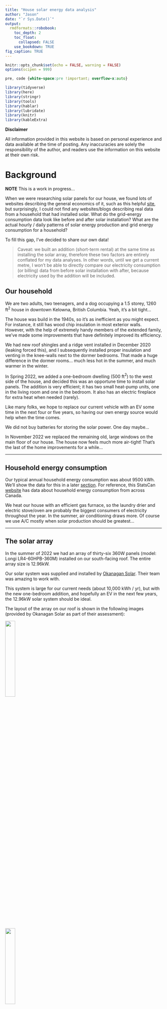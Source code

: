 ```yaml
---
title: "House solar energy data analysis"
author: "Jason"
date: "`r Sys.Date()`"
output: 
  rmdformats::robobook:
    toc_depth: 2
    toc_float: 
      collapsed: FALSE
    use_bookdown: TRUE
fig_caption: TRUE
---
```


```r
knitr::opts_chunk$set(echo = FALSE, warning = FALSE)
options(scipen = 999)
```

```css
pre, code {white-space:pre !important; overflow-x:auto}
```

```r
library(tidyverse)
library(here)
library(stringr)
library(tools)
library(hablar)
library(lubridate)
library(knitr)
library(kableExtra)
```

**Disclaimer** 

All information provided in this website is based on personal experience and data available at the time of posting.  Any inaccuracies are solely the responsibility of the author, and readers use the information on this website at their own risk.

# Background

**NOTE** This is a work in progress...

When we were researching solar panels for our house, we found lots of websites describing the general economics of it, such as this helpful [site](https://ca.renogy.com/blog/what-is-the-average-solar-panels-roi-in-canada/), but surprisingly, I could not find any websites/blogs describing real data from a household that had installed solar.  What do the grid-energy consumption data look like before and after solar installation?  What are the actual hourly / daily patterns of solar energy production and grid energy consumption for a household? 

To fill this gap, I've decided to share our own data!  

>Caveat: we built an addition (short-term rental) at the same time as installing the solar array, therefore these two factors are entirely conflated for my data analyses.  In other words, until we get a current metre, I won't be able to directly compare our electricity consumption (or billing) data from before solar installation with after, because electricity used by the addition will be included.  

## Our household

We are two adults, two teenagers, and a dog occupying a 1.5 storey, 1260 ft$^{2}$ house in downtown Kelowna, British Columbia.  Yeah, it's a bit tight... 

The house was build in the 1940s, so it's as inefficient as you might expect. For instance, it still has wood chip insulation in most exterior walls. However, with the help of extremely handy members of the extended family, we've made some improvements that have definitely improved its efficiency.

We had new roof shingles and a ridge vent installed in December 2020 (leaking forced this), and I subsequently installed proper insulation and venting in the knee-walls next to the dormer bedrooms. That made a huge difference in the dormer rooms... much less hot in the summer, and much warmer in the winter.  

In Spring 2022, we added a one-bedroom dwelling (500 ft$^{2}$) to the west side of the house, and decided this was an opportune time to install solar panels. The addition is very efficient; it has two small heat-pump units, one in the living room and one in the bedroom.  It also has an electric fireplace for extra heat when needed (rarely).  

Like many folks, we hope to replace our current vehicle with an EV some time in the next four or five years, so having our own energy source would help when the time comes.  

We did not buy batteries for storing the solar power.  One day maybe...

In November 2022 we replaced the remaining old, large windows on the main floor of our house.  The house now feels much more air-tight!  That's the last of the home improvements for a while...

* * *

## Household energy consumption 

Our typical annual household energy consumption was about 9500 kWh. We'll show the data for this in a later [section](#hist_consumption).  For reference, this StatsCan [website](https://www150.statcan.gc.ca/t1/tbl1/en/tv.action?pid=2510006201&pickMembers%5B0%5D=1.1&pickMembers%5B1%5D=3.2&cubeTimeFrame.startYear=2017&cubeTimeFrame.endYear=2019&referencePeriods=20170101%2C20190101) has data about household energy consumption from across Canada.

We heat our house with an efficient gas furnace, so the laundry drier and electric stove/oven are probably the biggest consumers of electricity throughout the year. In the summer, air conditioning draws more. Of course we use A/C mostly when solar production should be greatest...  

* * *

## The solar array

In the summer of 2022 we had an array of thirty-six 360W panels (model: Longi LR4-60HPB-360M) installed on our south-facing roof. The entire array size is 12.96kW. 

Our solar system was supplied and installed by [Okanagan Solar](https://www.oksolarhomes.com).  Their team was amazing to work with.  

This system is large for our current needs (about 10,000 kWh / yr), but with the new one-bedroom addition, and hopefully an EV in the next few years, the 12.96kW solar system should be ideal.  

The layout of the array on our roof is shown in the following images (provided by Okanagan Solar as part of their assessment):  

![](./images/overhead_panels.png){width=25%}  

![](./images/angle_panels.png){width=25%}  

Note that the flatter part of the roof extends over our patio.  

An added benefit of covering the south-facing roof with solar panels: the kids' dormer bedrooms are even cooler in the summer, because the panels are intercepting the energy before they hit the roof tiles. 

## Installation cost

The array with installation, including some angled mounting brackets for our flatter roof, cost just under `$25K`. This does not include the extra electrical upgrades we needed, which we were going to have to do anyways for the addition.  These upgrades included a new 200A panel, and a new meter with a new location on our lot.  These latter upgrades cost us about `$8K`, including electricity hookup etc...

OK Solar led us through the Energy Audit process, which ultimately got us the full `$5K` rebate from the federal green homes initiative, plus the `$600` for the audit activities themselves.  

So, for the solar array installation, the net cost was under `$20K` after rebates, but not including electrical upgrades.

* * *

## Electricity supplier

Fortis BC is our electricity provider, and like most places in North America, we don't have a choice about who we purchase electricity from.

As described at their [website](https://www.fortisbc.com/about-us/corporate-information/regulatory-affairs/our-electricity-utility/electric-bcuc-submissions/electricity-rates), Fortis bills customers bi-monthly, as of 2023, they charge at a fixed rate of **\$0.13266**.

Be sure to consult their website to keep track of any updates to rates.  

**Net metering** 

Fortis BC has a [net metering program](https://www.fortisbc.com/services/electricity-services/generating-your-own-electricity/net-metering), in which any energy produced by the solar array that is not used immediately on site is put back into the grid, and Fortis keeps track of this and "banks" the kWh on the account. In theory, Fortis then uses these banked amounts against future bills.   

Their [website explains what a net-metering bill looks like](https://www.fortisbc.com/services/electricity-services/generating-your-own-electricity/net-metering/understanding-your-net-metering-electricity-bill#item5).  

If we happen to have anything left in our "bank" at the end of March, then our account will get credited at a rate equivalent to what Fortis pays their providers. This should be close to $0.10 / kWh.  

* * *

# Consumption and Production Data

We officially started producing solar power on July 8, 2022, and net metering started on July 15, 2022.  So, between July 8 and July 15, the grid benefited from our solar output! 

## Solar energy production data

I have another [script](https://github.com/pitherj/home_solar/blob/main/scripts/wrangle_solar_data.Rmd) that imports the raw solar energy data files, downloaded from the [AP Systems website](https://www.apsystemsema.com), and wrangles them into an appropriate format.

```r
solar.data <- readr::read_csv("./outdata/solar_data.csv", show_col_types = FALSE)
```

Here's what the first few rows of the resulting data table looks like:

```r
solar.data
```

Let's visualize the data to check for errors:

```r

solar.data %>%
  ggplot(aes(x = date, y = kWh)) +
  geom_line(colour = "darkgrey") +
  labs(x = "Date", y = "kWh") +
  #  scale_x_date(date_breaks="1 month", date_labels="%b") +
  theme_bw()
```

Ah, we see a strange data point... investigating, this is a morning when I took the datalogger offline. The system automatically sums up the total kWh produced over the time period that it was offline.

```r
solar.data %>%
  filter(kWh > 30)
```

So for that day (August 30, 2022), we won't be able to use the hourly data for analysis.

But we can sum up the total kWh by day, and plot:

```r

solar.data %>%
  group_by(day) %>%
  summarise(total = sum(kWh, na.rm = TRUE)) %>%
  ggplot(aes(x = day, y = total)) +
  geom_line(colour = "darkgrey") +
  geom_point(shape = 1) +
    scale_x_date(date_breaks="1 month", date_labels="%b") +
  labs(x = "Date", y = "Daily solar energy production (kWh)") +
  ylim(0, 90) +
  theme_bw()
```

And FYI, in 2022 Kelowna got an early start to winter... beginning of November saw more than 30cm of snow fall, and it STAYED!  Which meant that the solar panels were covered for the better part of 5 days.  I then cleared off a few of them (the steeper angled ones), and we saw a wee bit of sun.  However, from November through February each year, Kelowna tends to be very grey... the clouds settle in the valley and just stay here. But it's often sunny at higher elevation.  

* * *

## Grid energy consumption data

Another [script](https://github.com/pitherj/home_solar/blob/main/scripts/wrangle_electricity_data.Rmd) imports the raw Fortis energy consumption data for our account, downloaded from the FortisBC [website](www.fortisbc.com), and wrangles them into an appropriate format.  

Annoyingly, these data downloaded from the Fortis portal do not necessarily line up with what Fortis actually uses for billing calculations; this is because they rely on our meter to communicate with them, which doesn't always happen, in which case they estimate consumption for billing.

```r
consumption.data <- readr::read_csv("./outdata/fortis_data.csv", show_col_types = FALSE)
```

I was able to get hourly data going back to January 1, 2019.

```r
historical.data <- readr::read_csv(here::here("outdata", "fortis_historical_data.csv"), show_col_types = FALSE)
# bind
consumption.data <- dplyr::bind_rows(historical.data, consumption.data)
consumption.data <- consumption.data %>% rename(kw_solar_to_grid = kw_returned, kw_fortis_from_grid = kw_consumed)
```

Let's first look at last summer's data (2022), staring June 1st:

```r
consumption.data
```

Let's visualize the data to check for errors, first limiting the date to June 1 2022 and after:

```r

consumption.data %>%
  filter(!is.na(kw_fortis_from_grid), day > "2022-06-1") %>%
  ggplot(aes(x = day, y = kw_fortis_from_grid)) +
  geom_line(colour = "darkgrey") +
    scale_x_date(date_breaks="1 month", date_labels="%b") +
  labs(x = "Date", y = "Hourly energy consumption from grid (kWh)") +
  theme_bw()
```

hmm, that's messy...  

Let's sum up the total kWh consumed by day, and visualize:

```r

consumption.data %>%
  filter(day > "2022-06-1") %>%
  group_by(day) %>%
  summarise(total_consumed = sum(kw_fortis_from_grid)) %>%
  ggplot(aes(x = day, y = total_consumed)) +
  geom_line(colour = "darkgrey") +
  geom_point(shape = 1) +
  lims(y = c(0,90)) +
  scale_x_date(date_breaks="1 month", date_labels="%b") +
  labs(x = "Date", y = "Daily energy consumption from grid (kWh)") +
  theme_bw()
```

Note that the low consumption in June 2022 is due to data gaps, which are a mystery to Fortis. 

The substantial increase in energy consumption in November 2022 was from the combination of early winter/snow/cloud in Kelowna, and 3 weeks with our wonderfully handy in-laws living with us to do renos at our house.  So, over the first 3 weeks of November 2022, we were using more electricity than usual, and we had little sun for solar energy production. 

Let's combine the data into one plot.

```r
all_data <- full_join(consumption.data, solar.data, by = c("day", "hour"))
```

```r

all_data %>%
    filter(day > "2022-06-1") %>%
  group_by(day) %>%
  summarise(total_consumed = sum(kw_fortis_from_grid, na.rm = TRUE),
            total_produced = sum(kWh, na.rm = TRUE),
            total_returned = kWh - kw_fortis_from_grid) %>%
  ggplot() +
  geom_line(aes(x = day, y = total_consumed), colour = "firebrick") +
  geom_point(aes(x = day, y = total_consumed), shape = 1, colour = "firebrick") +
  geom_line(aes(x = day, y = total_produced), colour = "blue") +
  geom_point(aes(x = day, y = total_produced), colour = "blue", shape = 1) +
  scale_x_date(date_breaks="1 month", date_labels="%b") +
    lims(y = c(0,90)) +
  labs(x = "Date", y = "Energy (kWh)") +
  theme_bw()
```

* * *

## Historical data

Let's have a look at historical data for comparison

```r

consumption.data %>%
  #filter(day > "2022-06-1") %>%
  group_by(day) %>%
  summarise(total_consumed = sum(kw_fortis_from_grid)) %>%
  ggplot(aes(x = day, y = total_consumed)) +
  geom_line(colour = "darkgrey") +
  geom_point(shape = 1) +
  lims(y = c(0,90)) +
  scale_x_date(date_breaks="4 month", date_labels="%b %y") +
  labs(x = "Date", y = "Daily energy consumption from grid (kWh)") +
  theme_bw()
```


* * *

## Average annual consumption {#hist_consumption}

We have historical consumption data dating back to January 1st 2019.  So let's calculate annual consumption for the years since then, using the calendar year as the timeframe:

```r
annual_hist_cons <- consumption.data %>%
  mutate(year = lubridate::year(day)) %>%
  group_by(year) %>%
  summarise(tot_kWh_used = sum(kw_fortis_from_grid, na.rm = TRUE))
```

```r
kbl(annual_hist_cons, caption = "Historical annual (calendar year) electricity consumption.", 
    booktabs = TRUE, digits = c(0, 0)) %>% 
  kable_styling(latex_options = c("scale_down", "hold_position"), position = "center")
```

So we see a substantial drop in 2023.  In July 2022 is when we installed the solar.  

So, averaging consumption for 2019 through 2021, `r round(mean(annual_hist_cons$tot_kWh_used[1:3]), 0)` kWh was our typical annual electricity consumption, which is a bit lower than average household consumption [across the country](https://www150.statcan.gc.ca/t1/tbl1/en/tv.action?pid=2510006201&pickMembers%5B0%5D=1.1&pickMembers%5B1%5D=3.2&cubeTimeFrame.startYear=2017&cubeTimeFrame.endYear=2019&referencePeriods=20170101%2C20190101).

One important implication of this is that it will take us longer than average to reach the "break even point" on our solar system, simply because we use less electricity annually than a typical household.

* * *

## Calculate total production and consumption {#production}

Let's do some calculations on the hourly data.  Have a look a the data to start, taking a sample of records from July 28th, 2022:

```r
all_data <- all_data %>% rename(kw_solar_gross_produced = kWh)
all_data %>%
  filter(day > ymd("2022-07-28") & day <= ymd("2022-07-29") & hour > 5 & hour < 22) %>% 
  select(!date)
```

Aside from the obvious ones (day, hour, date) we have the following fields: 

* `kw_solar_to_grid` is the kWh from our solar system that we fed to the grid (data from Fortis). 
* `kw_fortis_from_grid` is the kWh that fortis logged as energy provided to us from the grid (data from Fortis). 
* `kw_solar_gross_produced` is the gross kWh produced by our solar system (data from the system). 

Focusing on the 14th hour record (2pm), we see that we produced 8.75 kWh of solar energy, and of that, 5.52 went to the grid. However, we also used 0.007 kWh of energy from the grid.  This means that at some specific time in that hour we weren't producing enough solar energy to cover the needs of our house... perhaps a cloud diminished solar production for 10-15 minutes, and during that time we needed to pull power from the grid.  

> It's important to note that the data from the solar array and the data from Fortis may not actually be temporally aligned perfectly. For instance, for the hour between 10am and 11am on a given day, the data associated with the solar array may actually be temporally offset from the data associated with Fortis.  This will likely be a source of error / uncertainty.

Let's calculate the energy that we consumed directly from our solar, and we'll call this `kw_consumed_from_solar`.

This is calculated as the gross solar produced (`kw_solar_gross_produced`) minus the energy returned to the grid (`kw_solar_to_grid`).

We'll then calculate the total energy consumed (`tot_kw_consumed`), which equals `kw_consumed_from_solar` plus `kw_fortis_from_grid`.

```r
all_data <- all_data %>%
  replace_na(list(kw_solar_gross_produced = 0)) %>%
  mutate(kw_consumed_from_solar = kw_solar_gross_produced - kw_solar_to_grid,
         tot_kw_consumed = kw_consumed_from_solar + kw_fortis_from_grid) 
```

```r
all_data %>%
  filter(day > ymd("2022-07-28") & day <= ymd("2022-07-29") & hour > 5 & hour < 22)
```

Next we'll calculate some summary statistics...

* * *

## Summary data

From July 8th to `r max(all_data$day)` (last day of data), let's calculate how much: 

* total energy consumed from grid (`total_kw_fortis_from_grid`)
* total solar energy returned to grid (`total_kw_solar_to_grid`)
* gross solar energy we've produced (`total_kw_solar_gross_produced`)
* solar energy used directly in house (`total_kw_solar_used`)
* total energy consumed (sum of energy from Fortis and from solar) (`total_kw_consumed`)

```r
begin.tot <- all_data %>%
  filter(day >= ymd("2022-07-08")) %>%
  summarise(total_kw_fortis_from_grid  = sum(kw_fortis_from_grid, na.rm = TRUE),
            total_kw_solar_to_grid = sum(kw_solar_to_grid, na.rm = TRUE),
            total_kw_solar_gross_produced = sum(kw_solar_gross_produced, na.rm = TRUE),
            total_kw_solar_used = sum(kw_consumed_from_solar, na.rm = TRUE),
            total_kw_consumed = sum(kw_fortis_from_grid, na.rm = TRUE) + sum(kw_consumed_from_solar, na.rm = TRUE))
```

```r
kbl(begin.tot, caption = "Summary of energy production and consumption from July 8 2022 onward.", 
    booktabs = TRUE, digits = c(2, 2, 2, 2, 2)) %>% 
  kable_styling(latex_options = c("scale_down", "hold_position"), position = "center")
```

Do the same for when we started net metering (July 15)

```r
begin.tot2 <- all_data %>%
  filter(day >= ymd("2022-07-15")) %>%
  summarise(total_kw_fortis_from_grid  = sum(kw_fortis_from_grid, na.rm = TRUE),
            total_kw_solar_to_grid = sum(kw_solar_to_grid, na.rm = TRUE),
            total_kw_solar_gross_produced = sum(kw_solar_gross_produced, na.rm = TRUE),
            total_kw_solar_used = sum(kw_consumed_from_solar, na.rm = TRUE),
            total_kw_consumed = sum(kw_fortis_from_grid, na.rm = TRUE) + sum(kw_consumed_from_solar, na.rm = TRUE))
```

```r
kbl(begin.tot2, caption = "Summary of energy production and consumption from July 15 2022 onward.", 
    booktabs = TRUE, digits = c(2, 2, 2, 2, 2)) %>% 
  kable_styling(latex_options = c("scale_down", "hold_position"), position = "center")
```

Now do for one full year of data, July 15 2022 through July 14, 2023 inclusive.

```r
year.tot <- all_data %>%
  filter(day >= ymd("2022-07-15") & day <= ymd("2023-07-14")) %>%
  summarise(total_kw_fortis_from_grid  = sum(kw_fortis_from_grid, na.rm = TRUE),
            total_kw_solar_to_grid = sum(kw_solar_to_grid, na.rm = TRUE),
            total_kw_solar_gross_produced = sum(kw_solar_gross_produced, na.rm = TRUE),
            total_kw_solar_used = sum(kw_consumed_from_solar, na.rm = TRUE),
            total_kw_consumed = sum(kw_fortis_from_grid, na.rm = TRUE) + sum(kw_consumed_from_solar, na.rm = TRUE))
```

```r
kbl(year.tot, caption = "Summary of energy production and consumption from July 15 2022 to July 14, 2023.", 
    booktabs = TRUE, digits = c(2, 2, 2, 2, 2)) %>% 
  kable_styling(latex_options = c("scale_down", "hold_position"), position = "center")
```

* * *

## Check bill and net metering numbers

This is in progress ... 

A reminder of the amounts for the total period, July 15, 2022 through `r max(all_data$day)` (last day of data):

```r
final_summary <- all_data %>%
  filter(day >= ymd("2022-07-15") & day <= max(all_data$day)) %>%
  summarise(total_kw_fortis_from_grid  = sum(kw_fortis_from_grid, na.rm = TRUE),
            total_kw_solar_to_grid = sum(kw_solar_to_grid, na.rm = TRUE),
            total_kw_solar_gross_produced = sum(kw_solar_gross_produced, na.rm = TRUE),
            total_kw_solar_used = sum(kw_consumed_from_solar, na.rm = TRUE),
            total_kw_consumed = sum(kw_fortis_from_grid, na.rm = TRUE) + sum(kw_consumed_from_solar, na.rm = TRUE))
```


```r
kbl(final_summary, caption = paste("Summary of energy production and consumption from 2022-07-15 to", max(all_data$day)), 
    booktabs = TRUE, digits = c(2, 2, 2, 2, 2)) %>% 
  kable_styling(latex_options = c("scale_down", "hold_position"), position = "center")
```


Our latest bill (from Sept 17 2023 to November 16, 2023) shows our net metering "bank" has a balance of 5048 kWh.  

```r
new_net <- all_data %>%
  filter(day > "2023-09-16") %>%
  summarise(excess_kWh  = sum(kw_solar_gross_produced, na.rm = TRUE) -  (sum(kw_fortis_from_grid, na.rm = TRUE) + sum(kw_consumed_from_solar, na.rm = TRUE)))
```

Last year (which was really cold from early November) from November 5th through March 31st we used:

```r
winter_usage <- all_data %>%
  filter(day > "2022-11-05" & day < "2023-04-01") %>%
  summarise(excess_kWh  = sum(kw_solar_gross_produced, na.rm = TRUE) -  (sum(kw_fortis_from_grid, na.rm = TRUE) + sum(kw_consumed_from_solar, na.rm = TRUE)))
abs(winter_usage)
```

So we should have `r winter_usage + 5048` buffer in banked hours. 

Next we'll figure out money savings.

* * *

# Estimating the break-even point

The **break-even point** (BEP) (or "payback period") is the time it takes for the energy savings to exceed the cost of installation. This [website](https://www.solar.com/learn/what-is-the-average-payback-period-for-solar-panels/) provides a useful description.  

In its simplified form, BEP is calculated as:  

(Initial cost of installation) / (Annual savings)

However, annual savings depends on: 

* the given year's billing rate, currently  (which is likely to increase annually). 
* any interest paid on loans used to finance the initial installation. 
* the performance of the solar (e.g. smoky summer skies may decrease savings)
* how much electricity one used on average

So, for now, we'll consider the following:  

* initial cost of installation (\$20K)
* interest rate for financing installation (for us, 3.24%)
* estimated savings in first year (as shown below, \$1900)
* estimated annual inflation in electricity cost (2.5%)

I got ChatGPT to write me an R function to calculate BEP, and the function spits out the annual calculations:

```
payback_period <- function(initial_cost, annual_savings, annual_increase, interest_rate) {
  years <- 0
  annual_results <- data.frame(Year = integer(), Starting_Cost = numeric(), Savings = numeric(), Compound_Interest = numeric(), Ending_Cost = numeric())
  
  while (initial_cost > 0) {
    years <- years + 1
    compound_interest <- initial_cost * interest_rate
    starting_cost <- initial_cost
    savings <- annual_savings
    initial_cost <- initial_cost - annual_savings + compound_interest
    ending_cost <- initial_cost
    annual_savings <- annual_savings * (1 + annual_increase)
    annual_results[years,] <- c(years, starting_cost, savings, compound_interest, ending_cost)
  }
  
  colnames(annual_results) <- c("Year", "Starting Cost", "Savings", "Compound Interest", "Ending Cost")
  
  return(list(years = years, annual_results = annual_results))
}
```

The arguments for the function: 

* initial_cost: the initial cost of the solar panels installation.  
* annual_savings: the amount of money saved in the first year on electricity.  
* annual_increase: the annual percentage increase in the cost of electricity.  
* interest_rate: the annual interest rate on the financing.  

```r

payback_period <- function(initial_cost, annual_savings, annual_increase, interest_rate) {
  years <- 0
  annual_results <- data.frame(Year = integer(), Starting_Cost = numeric(), Savings = numeric(), Compound_Interest = numeric(), Ending_Cost = numeric())
  
  while (initial_cost > 0) {
    years <- years + 1
    compound_interest <- initial_cost * interest_rate
    starting_cost <- initial_cost
    savings <- annual_savings
    initial_cost <- initial_cost - annual_savings + compound_interest
    ending_cost <- initial_cost
    annual_savings <- annual_savings * (1 + annual_increase)
    annual_results[years,] <- c(years, starting_cost, savings, compound_interest, ending_cost)
  }
  
  colnames(annual_results) <- c("Year", "Starting Cost", "Savings", "Compound Interest", "Ending Cost")
  
  return(list(years = years, annual_results = annual_results))
}
```

* * *

A few important points to consider prior to estimating our BEP:  

* our BEP will be longer than normal, because we added a 500 ft$^{2}$ short-term rental to our house at the same time we added solar. I hope to install a current meter so that we can directly measure energy use in the rental.  For now, and based on data so far, I estimate that the short-term rental will increase our annual electricity consumption by around 40%. So, our BEP will be longer because we need to make up for our additional energy demands.  

* even though we have high efficiency heat pumps for heating and cooling the rental, the unit consumes more energy than one might expect... probably because when people are on vacation, being energy conscious (like we are in our house) is not top of mind.  

* at this early stage we haven't realized the full benefits of the solar system, because we only started banking kWh on July 15th 2022. I anticipate we'll bank enough energy in the summer to cover all the winter demand. If so, we'll be saving about $1900 per year.  However, a major source of uncertainty is how much energy the rental unit will use in the summer (due to cooling demands on heat pumps)  

* the current billing rate from Fortis is 0.13266 per kWh.  

* * *

## Billing data 

Let's first see what our bills say so far...

```r
meter.data <- readr::read_csv("./rawdata/fortis_billing/meter_paid.csv", show_col_types = FALSE)
meter.data <- meter.data %>%
  select(bill_date, kw_fortis_from_grid, kw_solar_to_grid, bank_reading, meter_reading, rate, paid)
```

```r
kbl(meter.data, caption = "Summary of data from bills from July 28 2022 to Sept 16 2023.", 
    booktabs = TRUE, digits = c(2, 2, 2, 2, 2, 3)) %>% 
  kable_styling(latex_options = c("scale_down", "hold_position"), position = "center")
```

We can calculate what the cost would have been "real_cost" and what our savings were based on what we actually paid:

```r
meter.data <- meter.data %>%
  mutate(real_cost = kw_fortis_from_grid * rate,
         saving = real_cost - paid) %>%
  select(bill_date, kw_fortis_from_grid, kw_solar_to_grid, bank_reading, meter_reading, rate, real_cost, paid, saving)
```

```r
kbl(meter.data, caption = "Summary of data from bills from July 28 2022 to July 17 2023.", 
    booktabs = TRUE, digits = c(2, 2, 2, 2, 2)) %>% 
  kable_styling(latex_options = c("scale_down", "hold_position"), position = "center")
```

So, based on billing numbers, the amount we would have had to pay since July 2022 is \$`r round(sum(meter.data$real_cost),2)`, what we actually paid was \$`r round(sum(meter.data$paid), 2)`, and our savings were \$`r round(sum(meter.data$saving), 2)`.  That's a `r round(100*sum(meter.data$saving)/sum(meter.data$real_cost), 0)`% saving.

That's not bad!

* * *

## Calculate BEP

Now we'll use our function to estimate the BEP.

To reiterate, we don't yet have sufficient data to accurately estimate savings, because unlike last summer, when we only started solar in mid-July, this year we have banked a lot of solar energy from the entire  summer that will be used against energy needs this winter. AND, this winter we'll have more typical occupancy of our short-term rental (last year we only started renting it out in December, but in-laws were there for the cold spell in November).

So, we'll explore a few scenarios, all of which assume an inflation rate of 2.5% (this can be varied also...), use the financing interest rate of 3.24%, and initial installation cost of \$20K. 

We assume that there's no banked kWh left for payback at the end of the year.

(1) Assume we produce enough solar to cover annual needs; At the current billing rate of \$0.13266/kWh, and estimating we'll consume 14mWh, this translates to \$1857.24 / yr savings.

(2) Assume we cover 80% of needs, which results in \$1485.79 savings

(3) Assume we cover 70% of needs, which results in \$1300.07 savings.  

Here we go:

```r

result <- as.data.frame(rbind(
  payback_period(20000, 1857.24, 0.025, 0.0324)$annual_results[, c("Year", "Ending Cost")],
  payback_period(20000, 1485.79, 0.025, 0.0324)$annual_results[, c("Year", "Ending Cost")],
  payback_period(20000, 1300.07, 0.025, 0.0324)$annual_results[, c("Year", "Ending Cost")]))
result$Scenario <- as.factor(c(
  rep(1, payback_period(20000, 1857.24, 0.025, 0.0324)$years),
  rep(2, payback_period(20000, 1485.79, 0.025, 0.0324)$years),
  rep(3, payback_period(20000, 1300.07, 0.025, 0.0324)$years)
))
```

```r
ggplot(result, aes(x = Year, y = `Ending Cost`, color = Scenario)) +
  geom_hline(yintercept = 0, size = 1, color = "black") +
  geom_line() +
  xlab("Year") +
  ylab("Year-end balance ($)") +
  scale_x_continuous(breaks = seq(0, 20, 2)) +
  ylim(-1200, 20000) +
  theme_bw()

```

So for now, the optimistic estimate for BEP is just under 12 years.  

Recall that these BEP times are **longer** than they would be for a typical household, because we generally consume less energy yearly than a typical household.  For example, a house that uses electrical baseboard heating would have a much shorter BEP.  

Stay tuned - I'll update these numbers as we get more data!


